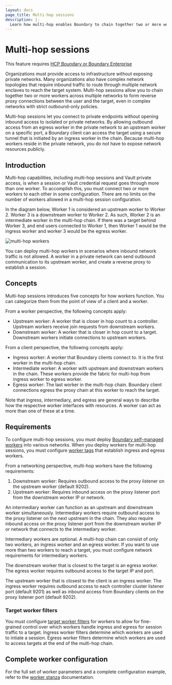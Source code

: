 ```yaml
---
layout: docs
page_title: Multi-hop sessions
description: |-
  Learn how multi-hop enables Boundary to chain together two or more workers across multiple networks. Multi-hop is available exclusively for Enterprise users.
---
```


# Multi-hop sessions

<EnterpriseAlert product="boundary">This feature requires <a href="https://www.hashicorp.com/products/boundary">HCP Boundary or Boundary Enterprise</a></EnterpriseAlert>

Organizations must provide access to infrastructure without exposing private networks. Many organizations also have complex network topologies that require
inbound traffic to route through multiple network enclaves to reach the target system.
Multi-hop sessions allow you to chain together two or more workers
across multiple networks to form reverse proxy connections between the user and the target, even in complex networks with strict outbound-only policies.

Multi-hop sessions let you connect to private endpoints without opening inbound access to isolated or private networks.
By allowing outbound access from an egress worker in the private network to an upstream worker on a specific port, a Boundary client can access the target using a secure tunnel that is initiated by an ingress worker in the chain.
Because multi-hop workers reside in the private network, you do not have to expose network resources publicly.

## Introduction

Multi-hop capabilities, including multi-hop sessions and Vault private access,
is when a session or Vault credential request goes through more than one worker.
To accomplish this, you must connect two or more workers to each other in some
configuration. There are no limits on the number of workers allowed in a
multi-hop session configuration.

In the diagram below, Worker 1 is considered an upstream worker to Worker 2.
Worker 3 is a downstream worker to Worker 2.
As such, Worker 2 is an intermediate worker in the multi-hop chain.
If there was a target behind Worker 3, and end users connected to Worker 1, then Worker 1 would be the ingress worker and worker 3 would be the egress worker.

![multi-hop workers](/img/multi-hop-workers.png)

You can deploy multi-hop workers in scenarios where inbound network traffic is
not allowed. A worker in a private network can send outbound communication to
its upstream worker, and create a reverse proxy to establish a session.

## Concepts

Multi-hop sessions introduces five concepts for how workers function.
You can categorize them from the point of view of a client and a worker.

From a worker perspective, the following concepts apply:

- Upstream worker: A worker that is closer in hop count to a controller.
Upstream workers receive join requests from downstream workers.
- Downstream worker: A worker that is closer in hop count to a target.
Downstream workers initiate connections to upstream workers.

From a client perspective, the following concepts apply:

- Ingress worker: A worker that Boundary clients connect to.
It is the first worker in the multi-hop chain.
- Intermediate worker: A worker with upstream and downstream workers in the chain.
These workers provide the fabric for multi-hop from ingress worker to egress worker.
- Egress worker: The last worker in the multi-hop chain.
Boundary client connections egress the proxy chain at this worker to reach the target.

Note that ingress, intermediary, and egress are general ways to describe how the respective worker interfaces with resources.
A worker can act as more than one of these at a time.

## Requirements

To configure multi-hop sessions, you must deploy [Boundary self-managed workers](/hcp/docs/boundary/self-managed-workers) into various networks.
When you deploy workers for multi-hop sessions, you must configure [worker tags](/boundary/docs/concepts/filtering/worker-tags#workers) that establish ingress and egress workers.

From a networking perspective, multi-hop workers have the following requirements:

1. Downstream worker: Requires outbound access to the proxy listener on the upstream worker (default 9202).
1. Upstream worker: Requires inbound access on the proxy listener port from the downstream worker IP or network.

An intermediary worker can function as an upstream and downstream worker simultaneously.
Intermediary workers require outbound access to the proxy listener on the next upstream in the chain.
They also require inbound access on the proxy listener port from the downstream worker IP or network that connects to the intermediary worker.

Intermediary workers are optional.
A multi-hop chain can consist of only two workers, an ingress worker and an egress worker.
If you want to use more than two workers to reach a target, you must configure network requirements for intermediary workers.

The downstream worker that is closest to the target is an egress worker.
The egress worker requires outbound access to the target IP and port.

The upstream worker that is closest to the client is an ingress worker.
The ingress worker requires outbound access to each controller cluster listener port (default 9201) as well as inbound access from Boundary clients on the proxy listener port (default 9202).

### Target worker filters

You must configure [target worker filters](/boundary/docs/concepts/filtering/worker-tags#target-workers) for workers to allow for fine-grained control over which workers handle ingress and egress for session traffic to a target.
Ingress worker filters determine which workers are used to intiate a session.
Egress worker filters determine which workers are used to access targets at the end of the multi-hop chain.

## Complete worker configuration

For the full set of worker parameters and a complete configuration example, refer to the [worker stanza](/boundary/docs/configuration/worker) documentation.